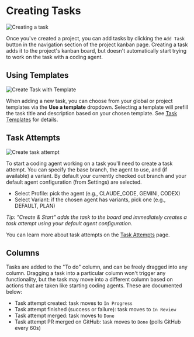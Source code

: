 # Creating Tasks

![Creating a task](/images/screenshot-create-task.png)

Once you've created a project, you can add tasks by clicking the `Add Task` button in the navigation section of the project kanban page. Creating a task adds it to the project's kanban board, but doesn't automatically start trying to work on the task with a coding agent.

## Using Templates

![Create Task with Template](/images/screenshot-create-task-template-dropdown.png)

When adding a new task, you can choose from your global or project templates via the **Use a template** dropdown. Selecting a template will prefill the task title and description based on your chosen template. See [Task Templates](/docs/user-guide/creating-task-templates) for details.

## Task Attempts

![Create task attempt](/images/screenshot-create-task-attempt.png)

To start a coding agent working on a task you'll need to create a task attempt. You can specify the base branch, the agent to use, and (if available) a variant. By default your currently checked out branch and your default agent configuration (from Settings) are selected.

- Select Profile: pick the agent (e.g., CLAUDE_CODE, GEMINI, CODEX)
- Select Variant: if the chosen agent has variants, pick one (e.g., DEFAULT, PLAN)

_Tip: "Create & Start" adds the task to the board and immediately creates a task attempt using your default agent configuration._

You can learn more about task attempts on the [Task Attempts](./creating-task-attempts) page.

## Columns

Tasks are added to the "To do" column, and can be freely dragged into any column. Dragging a task into a particular column won't trigger any functionality, but the task may move into a different column based on actions that are taken like starting coding agents. These are documented below:

- Task attempt created: task moves to `In Progress`
- Task attempt finished (success or failure): task moves to `In Review`
- Task attempt merged: task moves to `Done`
- Task attempt PR merged on GitHub: task moves to `Done` (polls GitHub every 60s)
